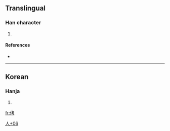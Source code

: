 ==Translingual==

===Han character===
{{Han char|rn=9|rad=人|as=06|sn=8|four=|canj=人十大尸 (OJKS)}}

# {{defn|Han|sort=人06}}

====References====
* {{Han ref|kx=0102.291|dj=0218.161|hdz=10144.011|uh=4FA4|ud=20388}}

----

==Korean==

===Hanja===
{{ko-hanja|hangeul=[[고]]|rv=go|mr=ko}}

# {{defn|Korean|sort=人06}}

[[Category:Korean-only CJKV Characters|人+06]]

[[fr:侤]]